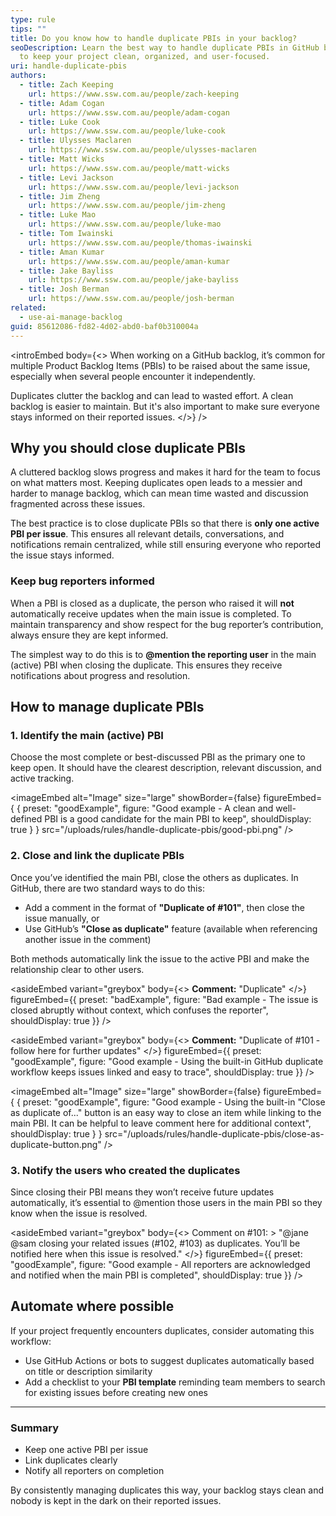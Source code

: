 ```yaml
---
type: rule
tips: ""
title: Do you know how to handle duplicate PBIs in your backlog?
seoDescription: Learn the best way to handle duplicate PBIs in GitHub backlogs
  to keep your project clean, organized, and user-focused.
uri: handle-duplicate-pbis
authors:
  - title: Zach Keeping
    url: https://www.ssw.com.au/people/zach-keeping
  - title: Adam Cogan
    url: https://www.ssw.com.au/people/adam-cogan
  - title: Luke Cook
    url: https://www.ssw.com.au/people/luke-cook
  - title: Ulysses Maclaren
    url: https://www.ssw.com.au/people/ulysses-maclaren
  - title: Matt Wicks
    url: https://www.ssw.com.au/people/matt-wicks
  - title: Levi Jackson
    url: https://www.ssw.com.au/people/levi-jackson
  - title: Jim Zheng
    url: https://www.ssw.com.au/people/jim-zheng
  - title: Luke Mao
    url: https://www.ssw.com.au/people/luke-mao
  - title: Tom Iwainski
    url: https://www.ssw.com.au/people/thomas-iwainski
  - title: Aman Kumar
    url: https://www.ssw.com.au/people/aman-kumar
  - title: Jake Bayliss
    url: https://www.ssw.com.au/people/jake-bayliss
  - title: Josh Berman
    url: https://www.ssw.com.au/people/josh-berman
related:
  - use-ai-manage-backlog
guid: 85612086-fd82-4d02-abd0-baf0b310004a
---
```


<introEmbed
  body={<>
When working on a GitHub backlog, it’s common for multiple Product Backlog Items (PBIs) to be raised about the same issue, especially when several people encounter it independently.

Duplicates clutter the backlog and can lead to wasted effort. A clean backlog is easier to maintain. But it's also important to make sure everyone stays informed on their reported issues.
  </>}
/>
## Why you should close duplicate PBIs

A cluttered backlog slows progress and makes it hard for the team to focus on what matters most. Keeping duplicates open leads to a messier and harder to manage backlog, which can mean time wasted and discussion fragmented across these issues.

The best practice is to close duplicate PBIs so that there is **only one active PBI per issue**. This ensures all relevant details, conversations, and notifications remain centralized, while still ensuring everyone who reported the issue stays informed.

### Keep bug reporters informed

When a PBI is closed as a duplicate, the person who raised it will **not** automatically receive updates when the main issue is completed. To maintain transparency and show respect for the bug reporter’s contribution, always ensure they are kept informed.

The simplest way to do this is to **@mention the reporting user** in the main (active) PBI when closing the duplicate. This ensures they receive notifications about progress and resolution.

## How to manage duplicate PBIs

### 1. Identify the main (active) PBI

Choose the most complete or best-discussed PBI as the primary one to keep open. It should have the clearest description, relevant discussion, and active tracking.

<imageEmbed
  alt="Image"
  size="large"
  showBorder={false}
  figureEmbed={ {
    preset: "goodExample",
    figure: "Good example - A clean and well-defined PBI is a good candidate for the main PBI to keep",
    shouldDisplay: true
  } }
  src="/uploads/rules/handle-duplicate-pbis/good-pbi.png"
/>


### 2. Close and link the duplicate PBIs

Once you’ve identified the main PBI, close the others as duplicates. In GitHub, there are two standard ways to do this:

* Add a comment in the format of **"Duplicate of #101"**, then close the issue manually, or
* Use GitHub’s **"Close as duplicate"** feature (available when referencing another issue in the comment)

Both methods automatically link the issue to the active PBI and make the relationship clear to other users.


<asideEmbed
  variant="greybox"
  body={<>
    **Comment:** "Duplicate"
  </>}
  figureEmbed={{
    preset: "badExample",
    figure: "Bad example - The issue is closed abruptly without context, which confuses the reporter",
    shouldDisplay: true
  }}
/>



<asideEmbed
  variant="greybox"
  body={<>
    **Comment:** "Duplicate of #101 - follow here for further updates"
  </>}
  figureEmbed={{
    preset: "goodExample",
    figure: "Good example - Using the built-in GitHub duplicate workflow keeps issues linked and easy to trace",
    shouldDisplay: true
  }}
/>

<imageEmbed
  alt="Image"
  size="large"
  showBorder={false}
  figureEmbed={ {
    preset: "goodExample",
    figure: "Good example - Using the built-in \"Close as duplicate of...\" button is an easy way to close an item while linking to the main PBI. It can be helpful to leave comment here for additional context",
    shouldDisplay: true
  } }
  src="/uploads/rules/handle-duplicate-pbis/close-as-duplicate-button.png"
/>


### 3. Notify the users who created the duplicates

Since closing their PBI means they won’t receive future updates automatically, it’s essential to @mention those users in the main PBI so they know when the issue is resolved.


<asideEmbed
  variant="greybox"
  body={<>
    Comment on #101:
&gt; "@jane @sam closing your related issues (#102, #103) as duplicates. You’ll be notified here when this issue is resolved."
  </>}
  figureEmbed={{
    preset: "goodExample",
    figure: "Good example - All reporters are acknowledged and notified when the main PBI is completed",
    shouldDisplay: true
  }}
/>


## Automate where possible

If your project frequently encounters duplicates, consider automating this workflow:

* Use GitHub Actions or bots to suggest duplicates automatically based on title or description similarity
* Add a checklist to your **PBI template** reminding team members to search for existing issues before creating new ones

---

### Summary

* Keep one active PBI per issue
* Link duplicates clearly
* Notify all reporters on completion

By consistently managing duplicates this way, your backlog stays clean and nobody is kept in the dark on their reported issues.